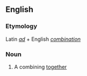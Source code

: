 ==English==

===Etymology===
Latin ''[[ad]]'' + English ''[[combination]]''

===Noun===
{{en-noun}}

#{{rare}} A combining [[together]]